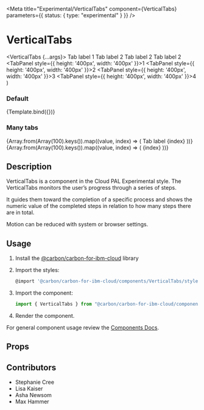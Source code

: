 
<Meta
  title="Experimental/VerticalTabs"
  component={VerticalTabs}
  parameters={{ status: { type: "experimental" } }}
/>

# VerticalTabs

  <VerticalTabs {...args}>
    <VerticalTabList contained aria-label="vertical-tab-list">
      <VerticalTab secondaryLabel="Label" renderIcon={Add}>Tab label 1</VerticalTab>
      <VerticalTab secondaryLabel="Label" renderIcon={Add}>Tab label 2</VerticalTab>
      <VerticalTab secondaryLabel="Label" renderIcon={Add}>Tab label 2</VerticalTab>
      <VerticalTab secondaryLabel="Label" renderIcon={Add}>Tab label 2</VerticalTab>
    </VerticalTabList>
    <TabPanels className='test-panels'>
      <TabPanel style={{ height: '400px', width: '400px' }}>1</TabPanel>
      <TabPanel style={{ height: '400px', width: '400px' }}>2</TabPanel>
      <TabPanel style={{ height: '400px', width: '400px' }}>3</TabPanel>
      <TabPanel style={{ height: '400px', width: '400px' }}>4</TabPanel>
    </TabPanels>
  </VerticalTabs>
)

### Default

<Canvas>
  <Story
    name="Default"
  >
    {Template.bind({})}
  </Story>
</Canvas>

### Many tabs

<Canvas>
  <Story
    name="Uncontrolled"
  >
    <div style={{maxHeight:'400px', display: 'flex'}}>
      <VerticalTabs >
        <VerticalTabList withPagination contained aria-label="test">
          {Array.from(Array(100).keys()).map((value, index) => (
            <VerticalTab secondaryLabel="Label">Tab label {index}</VerticalTab>
          ))}
        </VerticalTabList>
        <TabPanels className='test-panels'>
          {Array.from(Array(100).keys()).map((value, index) => (
            <TabPanel style={{ height: '400px', width: '400px' }}>{index}</TabPanel>
          ))}
        </TabPanels>
      </VerticalTabs>
  </div>
  </Story>
</Canvas>

## Description

VerticalTabs is a component in the Cloud PAL Experimental style. The VerticalTabs monitors the user’s progress through a series of steps. 

It guides them toward the completion of a specific process and shows the numeric value of the completed steps in relation to how many steps there are in total.

Motion can be reduced with system or browser settings.

## Usage

1.  Install the [@carbon/carbon-for-ibm-cloud](https://pages.github.ibm.com/cdai-design/cloud-pal/cloudpal-guidance/cloudpal-v2/migration-guides/#installing-and-using-the-new-packages) library
2.  Import the styles:

    ```js
    @import '@carbon/carbon-for-ibm-cloud/components/VerticalTabs/styles';
    ```

3.  Import the component:

    ```js
    import { VerticalTabs } from "@carbon/carbon-for-ibm-cloud/components";
    ```

4.  Render the component.

For general component usage review the [Components Docs](https://pages.github.ibm.com/ibmcloud/pal/development-guidelines/components/overview).

## Props

<ArgsTable of={VerticalTabs} />

## Contributors

- Stephanie Cree
- Lisa Kaiser
- Asha Newsom
- Max Hammer